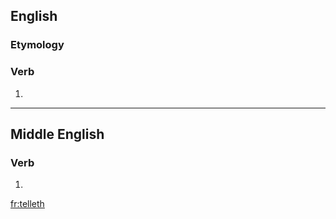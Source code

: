 ==English==

===Etymology===
{{suffix|telle|eth|lang=en}}

===Verb===
{{en-verb form}}

# {{en-archaic third-person singular of|tell|lang=en}}

----

==Middle English==

===Verb===
{{head|enm|verb form}}

# {{inflection of|tellen||3|s|pres|indc|lang=enm}}

[[fr:telleth]]